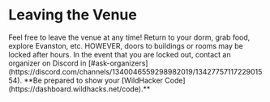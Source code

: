 
# Leaving the Venue
 
<Callout type="info" emoji="ℹ️">
  Feel free to leave the venue at any time! Return to your dorm, grab food, explore Evanston, etc.
</Callout>

<Callout type="warning" emoji="⚠️">
  HOWEVER, doors to buildings or rooms may be locked after hours. In the event that you are locked out, contact an organizer on Discord in [#ask-organizers](https://discord.com/channels/1340046559298982019/1342775711722901554). **Be prepared to show your [WildHacker Code](https://dashboard.wildhacks.net/code).**
</Callout>